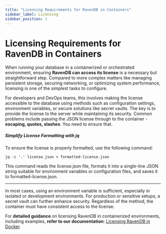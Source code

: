 ```yaml
---
title: "Licensing Requirements for RavenDB in Containers"
sidebar_label: Licensing
sidebar_position: 1
---
```



# Licensing Requirements for RavenDB in Containers

When running your database in a containerized or orchestrated environment, ensuring **RavenDB can access its license** is a necessary but straightforward step. Compared to more complex matters like managing persistent storage, securing networking, or optimizing system performance, licensing is one of the simplest tasks to configure.

For developers and DevOps teams, this involves making the license accessible to the database using methods such as configuration settings, environment variables, or secure solutions like secret vaults. The key is to provide the license to the server while maintaining its security.
Common problems include passing the JSON license through to the container - **escaping, quotes, slashes**.
You need to ensure that.

##### Simplify License Formatting with jq
To ensure the license is properly formatted, use the following command:
```
jq -c '.' license.json > formatted-license.json
```

This command reads the license.json file, formats it into a single-line JSON string suitable for environment variables or configuration files, and saves it to formatted-license.json.

------

In most cases, using an environment variable is sufficient, especially in isolated or development environments. For production or sensitive setups, a secret vault can further enhance security. Regardless of the method, the container must have consistent access to the license.

For **detailed guidance** on licensing RavenDB in containerized environments, including examples, **refer to our documentation**: [Licensing RavenDB in Docker](../../licensing/license-under-docker).
